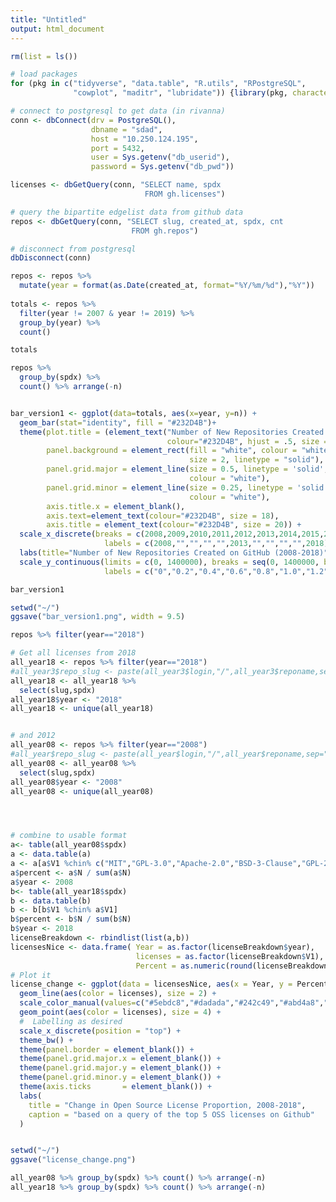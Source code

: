 ```yaml
---
title: "Untitled"
output: html_document
---
```


```r
rm(list = ls())

# load packages 
for (pkg in c("tidyverse", "data.table", "R.utils", "RPostgreSQL",
              "cowplot", "maditr", "lubridate")) {library(pkg, character.only = TRUE)}

# connect to postgresql to get data (in rivanna)
conn <- dbConnect(drv = PostgreSQL(), 
                  dbname = "sdad", 
                  host = "10.250.124.195", 
                  port = 5432, 
                  user = Sys.getenv("db_userid"), 
                  password = Sys.getenv("db_pwd"))

licenses <- dbGetQuery(conn, "SELECT name, spdx 
                              FROM gh.licenses")

# query the bipartite edgelist data from github data  
repos <- dbGetQuery(conn, "SELECT slug, created_at, spdx, cnt 
                           FROM gh.repos")

# disconnect from postgresql
dbDisconnect(conn)
```

```r
repos <- repos %>% 
  mutate(year = format(as.Date(created_at, format="%Y/%m/%d"),"%Y")) 
  
totals <- repos %>% 
  filter(year != 2007 & year != 2019) %>%
  group_by(year) %>% 
  count() 

totals

repos %>% 
  group_by(spdx) %>% 
  count() %>% arrange(-n)



```

```r
bar_version1 <- ggplot(data=totals, aes(x=year, y=n)) +
  geom_bar(stat="identity", fill = "#232D4B")+
  theme(plot.title = (element_text("Number of New Repositories Created on GitHub (2008-2018)", 
                                   colour="#232D4B", hjust = .5, size = 18)),
        panel.background = element_rect(fill = "white", colour = "white",
                                        size = 2, linetype = "solid"),
        panel.grid.major = element_line(size = 0.5, linetype = 'solid',
                                        colour = "white"),
        panel.grid.minor = element_line(size = 0.25, linetype = 'solid',
                                        colour = "white"),
        axis.title.x = element_blank(),
        axis.text=element_text(colour="#232D4B", size = 18),
        axis.title = element_text(colour="#232D4B", size = 20)) + 
  scale_x_discrete(breaks = c(2008,2009,2010,2011,2012,2013,2014,2015,2016,2017,2018), 
                     labels = c(2008,"","","","",2013,"","","","",2018)) +
  labs(title="Number of New Repositories Created on GitHub (2008-2018)", x="Year", y = "Repositories (in Millions)") +
  scale_y_continuous(limits = c(0, 1400000), breaks = seq(0, 1400000, by = 200000),
                     labels = c("0","0.2","0.4","0.6","0.8","1.0","1.2","1.4")) 

bar_version1

setwd("~/")
ggsave("bar_version1.png", width = 9.5)


```

```r

repos %>% filter(year=="2018")

# Get all licenses from 2018
all_year18 <- repos %>% filter(year=="2018")
#all_year3$repo_slug <- paste(all_year3$login,"/",all_year3$reponame,sep="")
all_year18 <- all_year18 %>%
  select(slug,spdx)
all_year18$year <- "2018"
all_year18 <- unique(all_year18)


# and 2012
all_year08 <- repos %>% filter(year=="2008")
#all_year$repo_slug <- paste(all_year$login,"/",all_year$reponame,sep="")
all_year08 <- all_year08 %>%
  select(slug,spdx)
all_year08$year <- "2008"
all_year08 <- unique(all_year08)




# combine to usable format
a<- table(all_year08$spdx)
a <- data.table(a)
a <- a[a$V1 %chin% c("MIT","GPL-3.0","Apache-2.0","BSD-3-Clause","GPL-2.0")]
a$percent <- a$N / sum(a$N)
a$year <- 2008
b<- table(all_year18$spdx)
b <- data.table(b)
b <- b[b$V1 %chin% a$V1]
b$percent <- b$N / sum(b$N)
b$year <- 2018
licenseBreakdown <- rbindlist(list(a,b))
licensesNice <- data.frame( Year = as.factor(licenseBreakdown$year),
                            licenses = as.factor(licenseBreakdown$V1),
                            Percent = as.numeric(round(licenseBreakdown$percent * 100,2)))
# Plot it
license_change <- ggplot(data = licensesNice, aes(x = Year, y = Percent, group = licenses)) +
  geom_line(aes(color = licenses), size = 2) +
  scale_color_manual(values=c("#5ebdc8","#dadada","#242c49","#abd4a8","#d7762c")) +
  geom_point(aes(color = licenses), size = 4) +
  #  Labelling as desired
  scale_x_discrete(position = "top") +
  theme_bw() +
  theme(panel.border = element_blank()) +
  theme(panel.grid.major.x = element_blank()) +
  theme(panel.grid.major.y = element_blank()) +
  theme(panel.grid.minor.y = element_blank()) +
  theme(axis.ticks       = element_blank()) +
  labs(
    title = "Change in Open Source License Proportion, 2008-2018",
    caption = "based on a query of the top 5 OSS licenses on Github"
  )


setwd("~/")
ggsave("license_change.png")

all_year08 %>% group_by(spdx) %>% count() %>% arrange(-n)
all_year18 %>% group_by(spdx) %>% count() %>% arrange(-n)


```
































































